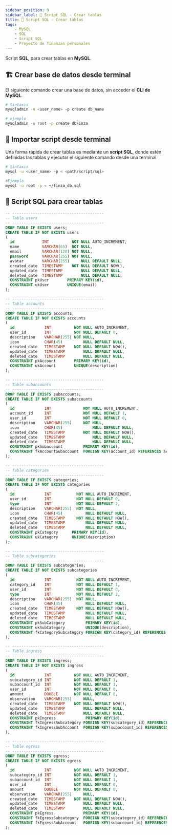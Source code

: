 ```yaml
---
sidebar_position: 9
sidebar_label: 📝 Script SQL - Crear tablas
title: 📝 Script SQL - Crear tablas
tags:
    - MySQL
    - SQL
    - Script SQL
    - Proyecto de finanzas personales
---
```


Script __SQL__, para crear tablas en __MySQL__.

## 🏗️ Crear base de datos desde terminal

El siguiente comando crear una base de datos, sin acceder el __CLI de MySQL__.

```bash
# Sintaxis
mysqladmin -u <user_name> -p create db_name

# ejemplo
mysqladmin -u root -p create dbFinza
```

## 🛬 Importar script desde terminal

Una forma rápida de crear tablas es mediante un __script SQL__,
donde estén definidas las tablas y ejecutar el siguiente comando
desde una terminal

```bash
# Sintaxis
mysql -u <user_name> -p < <path/script/sql>

#Ejemplo
mysql -u root -p < ~/finza_db.sql
```

## 📖 Script SQL para crear tablas

```sql title="~/finza_db.sql"
-- ----------------------------------------
-- Table users
-- ----------------------------------------
DROP TABLE IF EXISTS users;
CREATE TABLE IF NOT EXISTS users
(
  id            INT          NOT NULL AUTO_INCREMENT,
  name          VARCHAR(65)  NOT NULL,
  email         VARCHAR(120) NOT NULL,
  password      VARCHAR(255) NOT NULL,
  avatar        VARCHAR(255)     NULL DEFAULT NULL,
  created_date  TIMESTAMP    NOT NULL DEFAULT NOW(),
  updated_date  TIMESTAMP        NULL DEFAULT NULL,
  deleted_date  TIMESTAMP        NULL DEFAULT NULL,
  CONSTRAINT pkUser        PRIMARY KEY(id),
  CONSTRAINT ukUser        UNIQUE(email)
);

-- ----------------------------------------
-- Table accounts
-- ----------------------------------------
DROP TABLE IF EXISTS accounts;
CREATE TABLE IF NOT EXISTS accounts
(
  id             INT          NOT NULL AUTO_INCREMENT,
  user_id        INT          NOT NULL DEFAULT 0,
  description    VARCHAR(255) NOT NULL,
  icon           CHAR(45)         NULL DEFAULT NULL,
  created_date   TIMESTAMP    NOT NULL DEFAULT NOW(),
  updated_date   TIMESTAMP        NULL DEFAULT NULL,
  deleted_date   TIMESTAMP        NULL DEFAULT NULL,
  CONSTRAINT pkAccount        PRIMARY KEY(id),
  CONSTRAINT ukAccount        UNIQUE(description)
);

-- ----------------------------------------
-- Table subaccounts
-- ----------------------------------------
DROP TABLE IF EXISTS subaccounts;
CREATE TABLE IF NOT EXISTS subaccounts
(
  id             INT              NOT NULL AUTO_INCREMENT,
  account_id     INT              NOT NULL DEFAULT 1,
  user_id        INT              NOT NULL DEFAULT 0,
  description    VARCHAR(255)     NOT NULL,
  icon           CHAR(45)             NULL DEFAULT NULL,
  created_date   TIMESTAMP        NOT NULL DEFAULT NOW(),
  updated_date   TIMESTAMP            NULL DEFAULT NULL,
  deleted_date   TIMESTAMP            NULL DEFAULT NULL,
  CONSTRAINT pkSubaccount         PRIMARY KEY(id),
  CONSTRAINT fkAccountSubaccount  FOREIGN KEY(account_id) REFERENCES accounts(id)
);

-- ----------------------------------------
-- Table categories
-- ----------------------------------------
DROP TABLE IF EXISTS categories;
CREATE TABLE IF NOT EXISTS categories
(
  id             INT           NOT NULL AUTO_INCREMENT,
  user_id        INT           NOT NULL DEFAULT 0,
  type           INT           NOT NULL DEFAULT 2,
  description    VARCHAR(255)  NOT NULL,
  icon           CHAR(45)          NULL DEFAULT NULL,
  created_date   TIMESTAMP     NOT NULL DEFAULT NOW(),
  updated_date   TIMESTAMP         NULL DEFAULT NULL,
  deleted_date   TIMESTAMP         NULL DEFAULT NULL,
  CONSTRAINT pkCategory      PRIMARY KEY(id),
  CONSTRAINT ukCategory      UNIQUE(description)
);

-- ----------------------------------------
-- Table subcategories
-- ----------------------------------------
DROP TABLE IF EXISTS subcategories;
CREATE TABLE IF NOT EXISTS subcategories
(
  id             INT           NOT NULL AUTO_INCREMENT,
  category_id    INT           NOT NULL DEFAULT 1,
  user_id        INT           NOT NULL DEFAULT 0,
  type           INT           NOT NULL DEFAULT 2,
  description    VARCHAR(255)  NOT NULL,
  icon           CHAR(45)          NULL DEFAULT NULL,
  created_date   TIMESTAMP     NOT NULL DEFAULT NOW(),
  updated_date   TIMESTAMP         NULL DEFAULT NULL,
  deleted_date   TIMESTAMP         NULL DEFAULT NULL,
  CONSTRAINT pkSubCategory         PRIMARY KEY(id),
  CONSTRAINT ukSubCategory         UNIQUE(description),
  CONSTRAINT fkCategorySubcategory FOREIGN KEY(category_id) REFERENCES categories(id)
);

-- ----------------------------------------
-- Table ingress
-- ----------------------------------------
DROP TABLE IF EXISTS ingress;
CREATE TABLE IF NOT EXISTS ingress
(
  id             INT          NOT NULL AUTO_INCREMENT,
  subcategory_id INT          NOT NULL DEFAULT 1,
  subaccount_id  INT          NOT NULL DEFAULT 1,
  user_id        INT          NOT NULL DEFAULT 0,
  amount         DOUBLE       NOT NULL DEFAULT 0,
  observation    VARCHAR(255)     NULL,
  created_date   TIMESTAMP    NOT NULL DEFAULT NOW(),
  updated_date   TIMESTAMP        NULL DEFAULT NULL,
  deleted_date   TIMESTAMP        NULL DEFAULT NULL,
  CONSTRAINT pkIngress             PRIMARY KEY(id),
  CONSTRAINT fkIngressSubcategory FOREIGN KEY(subcategory_id) REFERENCES categories(id),
  CONSTRAINT fkIngressSubAccount  FOREIGN KEY(subaccount_id) REFERENCES  subaccounts(id)
);

-- ----------------------------------------
-- Table egress
-- ----------------------------------------
DROP TABLE IF EXISTS egress;
CREATE TABLE IF NOT EXISTS egress
(
  id             INT          NOT NULL AUTO_INCREMENT,
  subcategory_id INT          NOT NULL DEFAULT 1,
  subaccount_id  INT          NOT NULL DEFAULT 1,
  user_id        INT          NOT NULL DEFAULT 0,
  amount         DOUBLE       NOT NULL DEFAULT 0,
  observation    VARCHAR(255)     NULL,
  created_date   TIMESTAMP    NOT NULL DEFAULT NOW(),
  updated_date   TIMESTAMP        NULL DEFAULT NULL,
  deleted_date   TIMESTAMP        NULL DEFAULT NULL,
  CONSTRAINT pkEgress             PRIMARY KEY(id),
  CONSTRAINT fkEgressSubcategory  FOREIGN KEY(subcategory_id) REFERENCES categories(id),
  CONSTRAINT fkEgressSubAccount   FOREIGN KEY(subaccount_id) REFERENCES  subaccounts(id)
);

```
